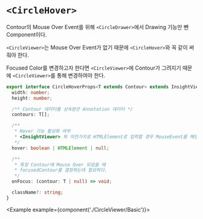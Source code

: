 
# `<CircleHover>`

Contour의 Mouse Over Event를 위해 `<CircleDrawer>`에서 Drawing 기능만 뺀 Component이다.

`<CircleViewer>`는 Mouse Over Event가 없기 때문에 `<CircleHover>`와 꼭 같이 써줘야 한다.

Focused Color를 변경하고자 한다면 `<CircleViewer>`에 Contour가 그려지기 때문에 `<CircleViewer>`를 통해 변경하여야 한다.

```ts
export interface CircleHoverProps<T extends Contour> extends InsightViewerGuestProps {
  width: number;
  height: number;

  /** Contour 데이터를 상속받은 Annotation 데이터 */
  contours: T[];

  /**
   * Hover 기능 활성화 여부
   * <InsightViewer> 와 마찬가지로 HTMLElement로 입력할 경우 MouseEvent를 해당 HTMLElement를 사용해서 처리한다.
   */
  hover: boolean | HTMLElement | null;

  /**
   * 특정 Contour에 Mouse Over 되었을 때
   * focusedContour를 결정하는데 필요하다.
   */
  onFocus: (contour: T | null) => void;

  className?: string;
}
```

<Example example={component('./CircleViewer/Basic')}>
  <InsightViewerPreview height={720}/>
</Example>
